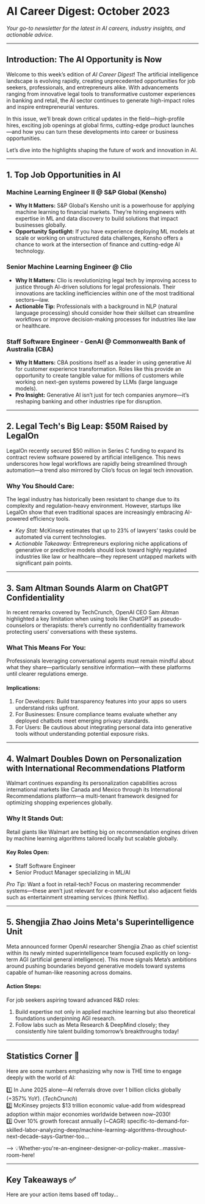 # AI Career Digest: October 2023  
*Your go-to newsletter for the latest in AI careers, industry insights, and actionable advice.*

---

## **Introduction: The AI Opportunity is Now**  

Welcome to this week’s edition of *AI Career Digest*! The artificial intelligence landscape is evolving rapidly, creating unprecedented opportunities for job seekers, professionals, and entrepreneurs alike. With advancements ranging from innovative legal tools to transformative customer experiences in banking and retail, the AI sector continues to generate high-impact roles and inspire entrepreneurial ventures.  

In this issue, we’ll break down critical updates in the field—high-profile hires, exciting job openings at global firms, cutting-edge product launches—and how you can turn these developments into career or business opportunities.

Let’s dive into the highlights shaping the future of work and innovation in AI.

---

## **1. Top Job Opportunities in AI**  

### **Machine Learning Engineer II @ S&P Global (Kensho)**  
- **Why It Matters:** S&P Global’s Kensho unit is a powerhouse for applying machine learning to financial markets. They’re hiring engineers with expertise in ML and data discovery to build solutions that impact businesses globally.  
- **Opportunity Spotlight:** If you have experience deploying ML models at scale or working on unstructured data challenges, Kensho offers a chance to work at the intersection of finance and cutting-edge AI technology.  

### **Senior Machine Learning Engineer @ Clio**  
- **Why It Matters:** Clio is revolutionizing legal tech by improving access to justice through AI-driven solutions for legal professionals. Their innovations are tackling inefficiencies within one of the most traditional sectors—law.  
- **Actionable Tip:** Professionals with a background in NLP (natural language processing) should consider how their skillset can streamline workflows or improve decision-making processes for industries like law or healthcare.

### **Staff Software Engineer - GenAI @ Commonwealth Bank of Australia (CBA)**  
- **Why It Matters:** CBA positions itself as a leader in using generative AI for customer experience transformation. Roles like this provide an opportunity to create tangible value for millions of customers while working on next-gen systems powered by LLMs (large language models).  
- **Pro Insight:** Generative AI isn’t just for tech companies anymore—it’s reshaping banking and other industries ripe for disruption.

---

## **2. Legal Tech's Big Leap: $50M Raised by LegalOn**  

LegalOn recently secured $50 million in Series C funding to expand its contract review software powered by artificial intelligence. This news underscores how legal workflows are rapidly being streamlined through automation—a trend also mirrored by Clio’s focus on legal tech innovation.

### Why You Should Care:   
The legal industry has historically been resistant to change due to its complexity and regulation-heavy environment. However, startups like LegalOn show that even traditional spaces are increasingly embracing AI-powered efficiency tools.

- *Key Stat:* McKinsey estimates that up to 23% of lawyers’ tasks could be automated via current technologies.
- *Actionable Takeaway:* Entrepreneurs exploring niche applications of generative or predictive models should look toward highly regulated industries like law or healthcare—they represent untapped markets with significant pain points.

---

## **3. Sam Altman Sounds Alarm on ChatGPT Confidentiality**  

In recent remarks covered by TechCrunch, OpenAI CEO Sam Altman highlighted a key limitation when using tools like ChatGPT as pseudo-counselors or therapists: there’s currently no confidentiality framework protecting users’ conversations with these systems.

### What This Means For You:
Professionals leveraging conversational agents must remain mindful about what they share—particularly sensitive information—with these platforms until clearer regulations emerge.

#### Implications:  
1. For Developers: Build transparency features into your apps so users understand risks upfront.
2. For Businesses: Ensure compliance teams evaluate whether any deployed chatbots meet emerging privacy standards.
3. For Users: Be cautious about integrating personal data into generative tools without understanding potential exposure risks.

---

## **4. Walmart Doubles Down on Personalization with International Recommendations Platform**  

Walmart continues expanding its personalization capabilities across international markets like Canada and Mexico through its International Recommendations platform—a multi-tenant framework designed for optimizing shopping experiences globally.

### Why It Stands Out:
Retail giants like Walmart are betting big on recommendation engines driven by machine learning algorithms tailored locally but scalable globally.

#### Key Roles Open:
- Staff Software Engineer
- Senior Product Manager specializing in ML/AI

*Pro Tip:* Want a foot in retail-tech? Focus on mastering recommender systems—these aren’t just relevant for e-commerce but also adjacent fields such as entertainment streaming services (think Netflix).

---

## **5. Shengjia Zhao Joins Meta's Superintelligence Unit**  

Meta announced former OpenAI researcher Shengjia Zhao as chief scientist within its newly minted superintelligence team focused explicitly on long-term AGI (artificial general intelligence). This move signals Meta’s ambitions around pushing boundaries beyond generative models toward systems capable of human-like reasoning across domains.

#### Action Steps:
For job seekers aspiring toward advanced R&D roles:
1. Build expertise not only in applied machine learning but also theoretical foundations underpinning AGI research.
2. Follow labs such as Meta Research & DeepMind closely; they consistently hire talent building tomorrow’s breakthroughs today!

---

## Statistics Corner 🚀   

Here are some numbers emphasizing why now is THE time to engage deeply with the world of AI:

1️⃣ In June 2025 alone—AI referrals drove over 1 billion clicks globally (+357% YoY). (*TechCrunch*)    
2️⃣ McKinsey projects $13 trillion economic value-add from widespread adoption within major economies worldwide between now–2030!    
3️⃣ Over 10% growth forecast annually (~CAGR) specific-to-demand-for-skilled-labor-analyzing-deep/machine-learning-algorithms-throughout-next-decade-says-Gartner-too...

--> 💡Whether-you're-an-engineer-designer-or-policy-maker...massive-room-here!

---   

## Key Takeaways ✅
Here are your action items based off today...